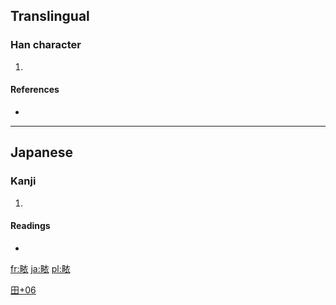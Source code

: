 ==Translingual==

===Han character===
{{Han char|rn=102|rad=田|as=06|sn=11|four=|canj=田卜竹女 (WYHV)}}

# {{defn|Han|sort=田06}}

====References====
* {{Han ref|kx=0763.031|hdz=42542.011|uh=7569|ud=30057}}

----

==Japanese==

===Kanji===
{{ja-kanji|grade=|rs=田06}}

# {{defn|Japanese|sort=田06}}

====Readings====
* {{ja-readings|on=|kun=[[けさ]] (kesa)}}

[[Category:Japanese-only CJKV Characters|田+06]]

[[fr:畩]]
[[ja:畩]]
[[pl:畩]]
